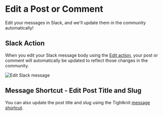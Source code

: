# Edit a Post or Comment

Edit your messages in Slack, and we'll update them in the community automatically!

## Slack Action

When you edit your Slack message body using the [Edit action](https://slack.com/help/articles/202395258-Edit-or-delete-messages#edit-a-message), your post or comment will
automatically be updated to reflect those changes in the community.

![Edit Slack message](/edit-message.png)

## Message Shortcut - Edit Post Title and Slug

You can also update the post title and slug using the Tightknit [message shortcut](../message-shortcuts.mdx).

